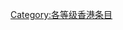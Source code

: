 {{catmore1|[[WikiProject:香港|WikiProject:香港]]}}
{{Articles by Quality|topic=香港|project=香港|format=toc}}
{{CategoryTOC}}
{{cat class | topic=香港|class=特色列表|sort=香港}}
{{emptycat}}

[[Category:各等级香港条目|Category:各等级香港条目]]